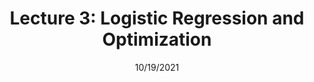 ---
slug: lecture-03
title: 'Lecture 3: Logistic Regression and Optimization'
description: We will learn about logistic regression and gradient descent.
date: 10/19/2021
slides: https://ml.mbhs.edu/lectures/slides/Lecture-3.pdf
notebook: https://deepnote.com/project/Lecture-3-Logistic-Regression-and-Optimization-g5F196tYRmShfXb2vnZdzQ
code: https://github.com/mbhsmlclub/Lecture-3-Logistic-Regression-and-Optimization
---